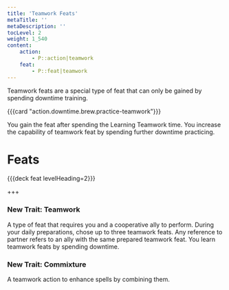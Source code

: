```yaml
---
title: 'Teamwork Feats'
metaTitle: ''
metaDescription: ''
tocLevel: 2
weight: 1_540
content:
    action:
        - P::action|teamwork
    feat:
        - P::feat|teamwork
---
```


Teamwork feats are a special type of feat that can only be gained by spending downtime training.

{{{card "action.downtime.brew.practice-teamwork"}}}

You gain the feat after spending the Learning Teamwork time. You increase the capability of teamwork feat by spending further downtime practicing.

# Feats

{{{deck feat levelHeading=2}}}

+++

### New Trait: Teamwork

A type of feat that requires you and a cooperative ally to perform. During your daily preparations, chose up to three teamwork feats. Any reference to partner refers to an ally with the same prepared teamwork feat. You learn teamwork feats by spending downtime.

### New Trait: Commixture

A teamwork action to enhance spells by combining them. 